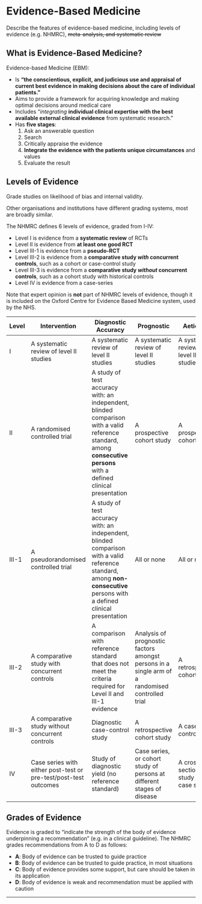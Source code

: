 # Evidence-Based Medicine

::: dual
Describe the features of evidence-based medicine, including levels of evidence (e.g. NHMRC), ~~meta-analysis, and systematic review~~
:::

## What is Evidence-Based Medicine?

Evidence-based Medicine (EBM):

* Is **"the conscientious, explicit, and judicious use and appraisal of current best evidence in making decisions about the care of individual patients."**
* Aims to provide a framework for acquiring knowledge and making optimal decisions around medical care
* Includes "*integrating* **individual clinical expertise with the best available external clinical evidence** from systematic research."
* Has **five stages**:
	1. Ask an answerable question
	2. Search
	3. Critically appraise the evidence
	4. **Integrate the evidence with the patients unique circumstances** and values
	5. Evaluate the result

## Levels of Evidence

Grade studies on likelihood of bias and internal validity.

::: column-margin
Other organisations and institutions have different grading systems, most are broadly similar.
:::

The NHMRC defines 6 levels of evidence, graded from I-IV:

* Level I is evidence from a **systematic review** of RCTs
* Level II is evidence from **at least one good RCT**
* Level III-1 is evidence from a **pseudo-RCT**
* Level III-2 is evidence from a **comparative study *with* concurrent controls**, such as a cohort or case-control study
* Level III-3 is evidence from a **comparative study *without* concurrent controls**, such as a cohort study with historical controls
* Level IV is evidence from a case-series

::: column-margin
Note that expert opinion is **not** part of NHMRC levels of evidence, though it is included on the Oxford Centre for Evidence Based Medicine system, used by the NHS.
:::


| Level |                           Intervention                           |                                                                            Diagnostic Accuracy                                                                            |                                            Prognostic                                           |                Aetiology                |                    Screening                    |
|-------+------------------------------------------------------------------+---------------------------------------------------------------------------------------------------------------------------------------------------------------------------+-------------------------------------------------------------------------------------------------+-----------------------------------------+-------------------------------------------------|
| I     | A systematic review of level II studies                          | A systematic review of level II studies                                                                                                                                   | A systematic review of level II studies                                                         | A systematic review of level II studies | A systematic review of level II studies         |
| II    | A randomised controlled trial                                    | A study of test accuracy with: an independent, blinded comparison with a valid reference standard, among **consecutive persons** with a defined clinical presentation     | A prospective cohort study                                                                      | A prospective cohort study              | A randomised controlled trial                   |
| III-1 | A pseudorandomised controlled trial                              | A study of test accuracy with: an independent, blinded comparison with a valid reference standard, among **non-consecutive** persons with a defined clinical presentation | All or none                                                                                     | All or none                             | A pseudorandomised controlled trial             |
| III-2 | A comparative study with concurrent controls                     | A comparison with reference standard that does not meet the criteria required for Level II and III-1 evidence                                                             | Analysis of prognostic factors amongst persons in a single arm of a randomised controlled trial | A retrospective cohort study            | A comparative study with concurrent controls    |
| III-3 | A comparative study without concurrent controls                  | Diagnostic case-control study                                                                                                                                             | A retrospective cohort study                                                                    | A case-control study                    | A comparative study without concurrent controls |
| IV    | Case series with either post-test or pre-test/post-test outcomes | Study of diagnostic yield (no reference standard)                                                                                                                         | Case series, or cohort study of persons at different stages of disease                          | A cross-sectional study or case series  | Case series                                     |

## Grades of Evidence

Evidence is graded to "indicate the strength of the body of evidence underpinning a recommendation" (e.g. in a clinical guideline). The NHMRC grades recommendations from A to D as follows:

* **A**: Body of evidence can be trusted to guide practice
* **B**: Body of evidence can be trusted to guide practice, in most situations
* **C**: Body of evidence provides some support, but care should be taken in its application
* **D**: Body of evidence is weak and recommendation must be applied with caution

---